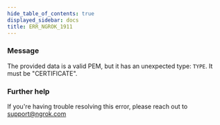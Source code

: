 ```yaml
---
hide_table_of_contents: true
displayed_sidebar: docs
title: ERR_NGROK_1911
---
```


### Message

The provided data is a valid PEM, but it has an unexpected type: `TYPE`. It must be "CERTIFICATE".

<ErrorDetails />

### Further help

If you're having trouble resolving this error, please reach out to [support@ngrok.com](mailto:support@ngrok.com?subject=Help%20with%20ERR_NGROK_1911)

